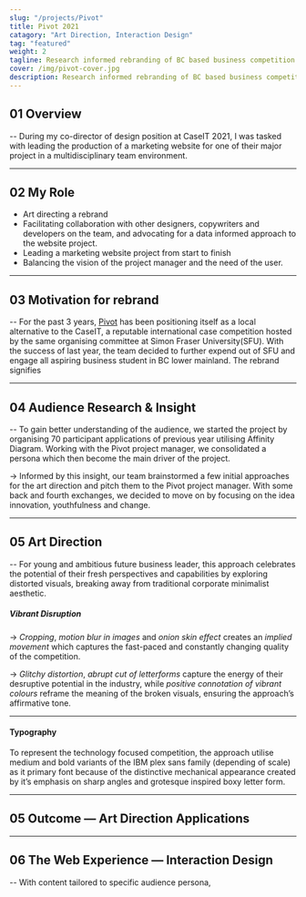 ```yaml
---
slug: "/projects/Pivot"
title: Pivot 2021
catagory: "Art Direction, Interaction Design"
tag: "featured"
weight: 2
tagline: Research informed rebranding of BC based business competition experience
cover: /img/pivot-cover.jpg
description: Research informed rebranding of BC based business competition experience
---
```


## 01 Overview

-- During my co-director of design position at CaseIT 2021, I was tasked with leading the production of a marketing website for one of their major project in a multidisciplinary team environment.

<ProjectInfo>
  <ProjectInfoItem
    fieldName="Skills"
    value="Art Direction, Interaction Design, Web Development"
  />
  <ProjectInfoItem fieldName="Duration" value="1 month" />
  <ProjectInfoItem fieldName="Tools" value="Figma, ReactJS" />
  <ProjectInfoItem fieldName="Team" value="Jasmeet Kaur, Denzel Tjokroardi" />
</ProjectInfo>

---

## 02 My Role

- Art directing a rebrand
- Facilitating collaboration with other designers, copywriters and developers on the team, and advocating for a data informed approach to the website project.
- Leading a marketing website project from start to finish
- Balancing the vision of the project manager and the need of the user.

---

## 03 Motivation for rebrand

-- For the past 3 years, [Pivot](https://pivot.caseit.org) has been positioning itself as a local alternative to the CaseIT, a reputable international case competition hosted by the same organising committee at Simon Fraser University(SFU). With the success of last year, the team decided to further expend out of SFU and engage all aspiring business student in BC lower mainland. The rebrand signifies

<FullImage
  src="/img/pivot/pivot-hall.jpg"
  alt="Competitor Workshop session from pivot 2020, taken by Cody Leung"
  caption="Competitor Workshop session from pivot 2020, taken by Cody Leung"
/>

---

## 04 Audience Research & Insight

-- To gain better understanding of the audience, we started the project by organising 70 participant applications of previous year utilising Affinity Diagram. Working with the Pivot project manager, we consolidated a persona which then become the main driver of the project.

<FullImage src="/img/pivot/persona-alex.jpg" alt="Driven Competitor persona" />

<!-- Among the responses we found the following insights captured our imagination. -->

-> Informed by this insight, our team brainstormed a few initial approaches for the art direction and pitch them to the Pivot project manager. With some back and fourth exchanges, we decided to move on by focusing on the idea innovation, youthfulness and change.

---

## 05 Art Direction

-- For young and ambitious future business leader, this approach celebrates the potential of their fresh perspectives and capabilities by exploring distorted visuals, breaking away from traditional corporate minimalist aesthetic.

<FullImage
  src="/img/pivot/ad-moodboard.jpg"
  alt="Art direction moodboard"
  noPadding
/>

##### Vibrant Disruption

-> _Cropping_, _motion blur in images_ and _onion skin effect_ creates an _implied movement_ which captures the fast-paced and constantly changing quality of the competition.

-> _Glitchy distortion_, _abrupt cut of letterforms_ capture the energy of their desruptive potential in the industry, while _positive connotation of vibrant colours_ reframe the meaning of the broken visuals, ensuring the approach’s affirmative tone.

---

#### Typography

To represent the technology focused competition, the approach utilise medium and bold variants of the IBM plex sans family (depending of scale) as it primary font because of the distinctive mechanical appearance created by it’s emphasis on sharp angles and grotesque inspired boxy letter form.

<FullImage
  src="/img/pivot/ad-font.jpg"
  alt="Art direction typography"
  noPadding
/>

---

## 05 Outcome — Art Direction Applications

<FullImage
  src="/img/pivot/application-social.jpg"
  alt="Application - social media"
  caption="Art direction application on Instagram posts"
/>

<HalfImage
  src="/img/pivot/application-editorial-3.jpg"
  alt="Application - social media"
  noPadding
/>

<HalfImage
  src="/img/pivot/application-editorial-2.jpg"
  alt="Application - Editorial"
  noPadding
  secondary
/>

<FullImage
  src="/img/pivot/application-editorial-1.jpg"
  alt="Application - Editorial"
  noPadding
  caption="Art direction application on sponsorship package"
/>

---

## 06 The Web Experience ⁠— Interaction Design

-- With content tailored to specific audience persona,
